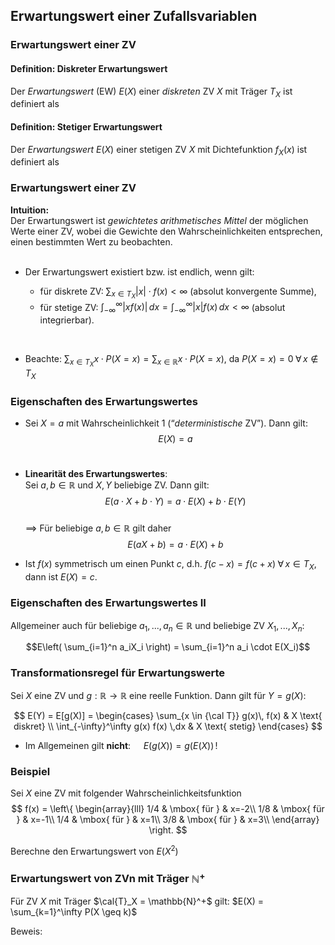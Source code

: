 ## Erwartungswert einer Zufallsvariablen

### Erwartungswert einer ZV 

::: {.block}
#### Definition: Diskreter Erwartungswert
Der *Erwartungswert* (EW) $E(X)$ einer *diskreten* ZV $X$
mit Träger $T_X$ ist definiert als
\begin{align*}
E(X) &:= \sum_{x \in T_X} x \cdot P_{X}(X = x) = \sum_{\omega \in \Omega} P(\{\omega\}) \, X(\omega)\\
      &\phantom{:}=\sum_{x \in T_X} x \cdot f_X(x)
\end{align*}
:::

::: {.block}
#### Definition: Stetiger Erwartungswert
Der *Erwartungswert* $E(X)$ einer stetigen ZV $X$ mit Dichtefunktion $f_X(x)$
ist definiert als
\begin{align*}
E(X) &:= \int_{-\infty}^\infty x \cdot f_X(x) \,dx
\end{align*}
:::

### Erwartungswert einer  ZV 

**Intuition:**  
Der Erwartungswert ist *gewichtetes arithmetisches Mittel* der möglichen Werte einer ZV, wobei die Gewichte den Wahrscheinlichkeiten entsprechen, einen 
bestimmten Wert zu beobachten.  
\  

- Der Erwartungswert existiert bzw. ist endlich, wenn gilt:

  - für diskrete ZV: $\sum_{x \in T_X} |x| \cdot f(x) < \infty$ (absolut konvergente Summe),
  - für stetige ZV: $\int_{-\infty}^\infty |x f(x)| \,dx = \int_{-\infty}^\infty |x| f(x) \,dx< \infty$ (absolut integrierbar).
  
\  

- Beachte:  $\sum_{x \in T_X} x \cdot P(X = x) = \sum_{x \in \mathbb{R}} x \cdot P(X = x)$, da $P(X = x) = 0 \;\forall\, x \notin T_X$

### Eigenschaften des Erwartungswertes 

- Sei $X = a$ mit Wahrscheinlichkeit 1 ("*deterministische* ZV").
Dann gilt: $$E(X) = a$$
\  

- **Linearität des Erwartungswertes**:  
Sei $a, b \in \mathbb{R}$ und $X, Y$ beliebige ZV. Dann gilt:
$$E(a \cdot X + b \cdot Y) = a \cdot E (X) + b \cdot E (Y)$$  
$\implies$ Für beliebige $a, b \in \mathbb{R}$ gilt daher $$E(aX + b) = a \cdot E(X) + b$$

- Ist $f(x)$ symmetrisch um einen Punkt $c$, d.h. $f(c-x) = f(c+x) \;\forall\, x \in T_X$,  
dann ist $E(X) = c$.
\  

\note{
$E(aX + b) = aE(X) + b = aE(X) + bE(Y) $, mit $Y$ als deterministische Zufallsvariable mit Träger $T_Y = \{1\}$
}

### Eigenschaften des Erwartungswertes II 

Allgemeiner auch für beliebige
$a_1, ..., a_n \in \mathbb{R}$ und beliebige ZV $X_1, ..., X_n$:

$$E\left( \sum_{i=1}^n a_iX_i \right) = \sum_{i=1}^n a_i \cdot E(X_i)$$

<!-- Daher gilt für $X \sim {\mathcal B}(n, \pi)$: $E(X)=n \pi$-->


### Transformationsregel für Erwartungswerte 

Sei $X$ eine ZV und $g:\mathbb{R} \to \mathbb{R}$ eine reelle Funktion. Dann gilt für $Y = g(X)$:

$$
E(Y) = E[g(X)] = \begin{cases} \sum_{x \in {\cal T}} g(x)\, f(x) & X \text{ diskret} \\
  \int_{-\infty}^\infty g(x) f(x) \,dx & X \text{ stetig} \end{cases}
$$

- Im Allgemeinen gilt **nicht**: $\quad E(g(X)) = g(E(X))\,$!

\note{
für lineare $g()$ : $E(g(X)) = g(E(X))$
}

### Beispiel 

Sei $X$ eine ZV mit folgender Wahrscheinlichkeitsfunktion
$$
f(x) = \left\{
\begin{array}{lll}
1/4 & \mbox{ für } & x=-2\\
1/8 & \mbox{ für } & x=-1\\
1/4 & \mbox{ für } & x=1\\
3/8 & \mbox{ für } & x=3\\
\end{array}
\right.
$$

Berechne den Erwartungswert von $E(X^2)$

\note{
\begin{align*}
E(X^2) & = & \sum_{x \in {\mathcal T}_x} x^2 \cdot f(x) \\
& = & (-2)^2 \cdot \frac{1}{4} +(-1)^2 \cdot \frac{1}{8}
+1^2 \cdot \frac{1}{4} +3^2 \cdot \frac{3}{8}\\
& = & 4 \frac{3}{4}
\end{align*}
Alternativ W.keitsfunktion von $Y=X^2$ berechnen:
$$
f(y) = \left\{
\begin{array}{lll}
(1/4 + 1/8) = 3/8 & \mbox{ für } & y=1\\
1/4 & \mbox{ für } & y=4\\
3/8 & \mbox{ für } & y=9\\
\end{array}
\right.
$$
dann $EY$ direkt bestimmen:
\begin{align*}
E(Y) & = & \sum_{y \in {\mathcal T}_y} y \cdot f(y) \\
& = & 1 \cdot \frac{3}{8} +4 \cdot \frac{1}{4} +9 \cdot \frac{3}{8}\

& = & 4 \frac{3}{4}
\end{align*}
Obacht: $$4 \frac{3}{4} = E(X^2) \neq E(X)^2 =
\left(\frac{3}{4}\right)^2 = \frac{9}{16}$$
}


### Erwartungswert von ZVn mit Träger $\mathbb{N}^+$

Für ZV $X$ mit Träger $\cal{T}_X = \mathbb{N}^+$ gilt: 
$E(X) = \sum_{k=1}^\infty P(X \geq k)$

Beweis:
\begin{align*}
\sum_{k=1}^\infty P(X \geq k) &= \sum_{k=1}^\infty \sum_{t = k}^\infty P(X = t)\\
                              &= P(X = 1) + P(X = 2) + P (X = 3) + P(X = 4) + \ldots \\
                              &\phantom{=}\phantom{P(X = 1)\;\;}+ P(X = 2) + P(X = 3) + P(X = 4) + \ldots \\ 
                              &\phantom{=}\phantom{P(X = 1) + P(X = 2)\;\;}+ P(X = 3) + P(X = 4) + \ldots \\
                              &\phantom{=}\phantom{P(X = 1) + P(X = 2) + P(X = 3)\;\;} + P(X = 4) + \ldots\\
                              &\phantom{=}\;\;\; + \ldots \ldots \ldots \\
                              & = \sum_{t=1}^\infty t \cdot P(X = t) \\
                              & = E(X)
\end{align*}

\note{
\begin{tabular}{lp{9.5cm}}
Anwendung:& Erwartungswert der geometrischen Verteilung:\\
& Ist  $X \sim G(\pi)$ so gilt:
\end{tabular}
$$
E(X) = \frac{1}{\pi}
$$

\begin{align*}
\sum_{k=1}^\infty P(X \geq k) & = &\sum_{k=1}^\infty
\sum_{t = k}^\infty P(X = t)\

& = & \sum_{t=1}^\infty\sum_{k=1}^t P(X = t)\

& = & \sum_{t=1}^\infty t \cdot P(X = t)\

& = & E X
\end{align*}
$f(x) = \pi \cdot (1-\pi)^{x-1}$ für $x \in \mathbb{N}$,
also $P(X \geq k) = (1-\pi)^{k-1}$\\
Wg.eben bewiesenem Satz:
\begin{align*}
E (X) & = & \sum_{k=1}^\infty P(X \geq k)=\sum_{k=1}^\infty (1 - \pi)^{k - 1}\\
& = & \sum_{k=0}^\infty ( 1 - \pi)^k\stackrel{\text{geom.Re.}}{=}  \frac{1}{1 - (1 -\pi)} = \frac{1}{\pi}
\end{align*}
}
